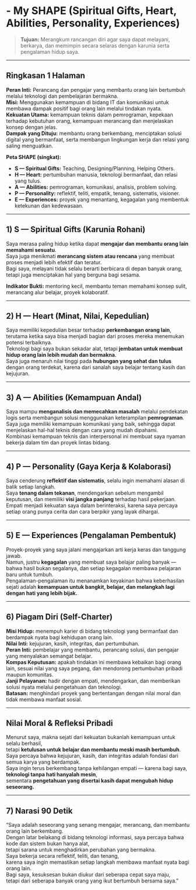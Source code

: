 # - My SHAPE (Spiritual Gifts, Heart, Abilities, Personality, Experiences)

> **Tujuan:** Merangkum rancangan diri agar saya dapat melayani, berkarya, dan memimpin secara selaras dengan karunia serta pengalaman hidup saya.

---


## Ringkasan 1 Halaman {.unnumbered}

**Peran Inti:** Perancang dan pengajar yang membantu orang lain bertumbuh melalui teknologi dan pembelajaran bermakna.  
**Misi:** Menggunakan kemampuan di bidang IT dan komunikasi untuk membawa dampak positif bagi orang lain melalui tindakan nyata.  
**Kekuatan Utama:** kemampuan teknis dalam pemrograman, kepekaan terhadap kebutuhan orang, kemampuan merancang dan menjelaskan konsep dengan jelas.  
**Dampak yang Dituju:** membantu orang berkembang, menciptakan solusi digital yang bermanfaat, serta membangun lingkungan kerja dan relasi yang saling menguatkan.

**Peta SHAPE (singkat):**

* **S — Spiritual Gifts:** Teaching, Designing/Planning, Helping Others.  
* **H — Heart:** pertumbuhan manusia, teknologi bermanfaat, dan relasi yang tulus.  
* **A — Abilities:** pemrograman, komunikasi, analisis, problem solving.  
* **P — Personality:** reflektif, teliti, empatik, tenang, sistematis, visioner.  
* **E — Experiences:** proyek yang menantang, kegagalan yang membentuk ketekunan dan kedewasaan.

---

## 1) S — Spiritual Gifts (Karunia Rohani) {.unnumbered}

Saya merasa paling hidup ketika dapat **mengajar dan membantu orang lain memahami sesuatu**.  
Saya juga menikmati **merancang sistem atau rencana** yang membuat proses menjadi lebih efektif dan teratur.  
Bagi saya, melayani tidak selalu berarti berbicara di depan banyak orang, tetapi juga menciptakan hal yang berguna bagi sesama.

**Indikator Bukti:** mentoring kecil, membantu teman memahami konsep sulit, merancang alur belajar, proyek kolaboratif.

---

## 2) H — Heart (Minat, Nilai, Kepedulian) {.unnumbered}

Saya memiliki kepedulian besar terhadap **perkembangan orang lain**, terutama ketika saya bisa menjadi bagian dari proses mereka menemukan potensi terbaiknya.  
Teknologi bagi saya bukan sekadar alat, tetapi **jembatan untuk membuat hidup orang lain lebih mudah dan bermakna**.  
Saya juga menaruh nilai tinggi pada **hubungan yang sehat dan tulus** dengan orang terdekat, karena dari sanalah saya belajar tentang kasih dan kejujuran.

---

## 3) A — Abilities (Kemampuan Andal) {.unnumbered}

Saya mampu **menganalisis dan memecahkan masalah** melalui pendekatan logis serta membangun solusi menggunakan keterampilan **pemrograman**.  
Saya juga memiliki kemampuan komunikasi yang baik, sehingga dapat menjelaskan hal-hal teknis dengan cara yang mudah dipahami.  
Kombinasi kemampuan teknis dan interpersonal ini membuat saya nyaman bekerja dalam tim dan proyek lintas bidang.

---

## 4) P — Personality (Gaya Kerja & Kolaborasi) {.unnumbered}

Saya cenderung **reflektif dan sistematis**, selalu ingin memahami alasan di balik setiap langkah.  
Saya **tenang dalam tekanan**, mendengarkan sebelum mengambil keputusan, dan memiliki **visi jangka panjang** terhadap hasil pekerjaan.  
Empati menjadi kekuatan saya dalam berinteraksi, karena saya percaya setiap orang punya cerita dan cara berpikir yang layak dihargai.

---

## 5) E — Experiences (Pengalaman Pembentuk) {.unnumbered}

Proyek-proyek yang saya jalani mengajarkan arti kerja keras dan tanggung jawab.  
Namun, justru **kegagalan** yang membuat saya belajar paling banyak — bahwa hasil bukan segalanya, dan setiap kegagalan membawa pelajaran baru untuk tumbuh.  
Pengalaman-pengalaman itu menanamkan keyakinan bahwa keberhasilan sejati adalah **kemampuan untuk bangkit, belajar, dan melangkah lagi dengan hati yang lebih bijak.**

---

## 6) Piagam Diri (Self-Charter) {.unnumbered}

**Misi Hidup:** menempuh karier di bidang teknologi yang bermanfaat dan berdampak nyata bagi kehidupan orang lain.  
**Nilai Inti:** kejujuran, kasih, integritas, dan pertumbuhan.  
**Peran Inti:** pembelajar yang membantu, perancang solusi, dan pengajar yang menyalakan semangat belajar.  
**Kompas Keputusan:** apakah tindakan ini membawa kebaikan bagi orang lain, sesuai nilai yang saya pegang, dan mendorong pertumbuhan pribadi maupun komunitas.  
**Janji Pelayanan:** hadir dengan empati, mendengarkan, dan memberikan solusi nyata melalui pengetahuan dan teknologi.  
**Batasan:** menghindari proyek yang bertentangan dengan nilai moral dan tidak membawa manfaat sosial.

---

## Nilai Moral & Refleksi Pribadi {.unnumbered} 

Menurut saya, makna sejati dari kekuatan bukanlah kemampuan untuk selalu berhasil,  
tetapi **ketulusan untuk belajar dan membantu meski masih bertumbuh**.  
Saya percaya bahwa kejujuran, kasih, dan integritas adalah fondasi dari semua karya yang berdampak.  
Saya ingin terus berkembang tanpa kehilangan empati — karena bagi saya, **teknologi tanpa hati hanyalah mesin**,  
sementara **pengetahuan yang disertai kasih dapat mengubah hidup seseorang.**

---

## 7) Narasi 90 Detik {.unnumbered}

“Saya adalah seseorang yang senang mengajar, merancang, dan membantu orang lain berkembang.  
Dengan latar belakang di bidang teknologi informasi, saya percaya bahwa kode dan sistem bukan hanya alat,  
tetapi sarana untuk menghadirkan perubahan yang bermakna.  
Saya bekerja secara reflektif, teliti, dan tenang,  
karena saya ingin memastikan setiap langkah membawa manfaat nyata bagi orang lain.  
Bagi saya, kesuksesan bukan diukur dari seberapa cepat saya maju,  
tetapi dari seberapa banyak orang yang ikut bertumbuh bersama saya.”
